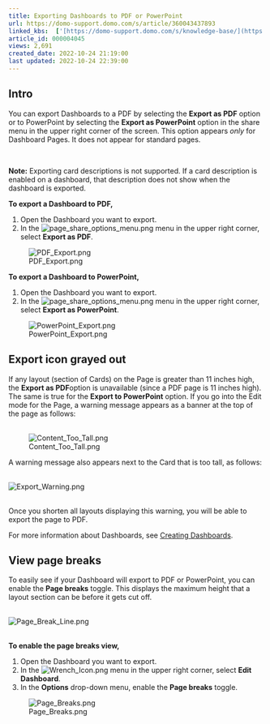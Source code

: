```yaml
---
title: Exporting Dashboards to PDF or PowerPoint
url: https://domo-support.domo.com/s/article/360043437893
linked_kbs:  ['[https://domo-support.domo.com/s/knowledge-base/](https://domo-support.domo.com/s/knowledge-base/)', '[https://domo-support.domo.com/s/](https://domo-support.domo.com/s/)', '[https://domo-support.domo.com/s/topic/0TO5w000000ZamnGAC](https://domo-support.domo.com/s/topic/0TO5w000000ZamnGAC)', '[https://domo-support.domo.com/s/topic/0TO5w000000ZanjGAC](https://domo-support.domo.com/s/topic/0TO5w000000ZanjGAC)', '[https://domo-support.domo.com/s/article/360043428433](https://domo-support.domo.com/s/article/360043428433)', '[https://domo-support.domo.com/s/article/360043437893](https://domo-support.domo.com/s/article/360043437893)', '[https://domo-support.domo.com/s/topic/0TO5w000000ZanjGAC/exporting-cards-and-dashboards](https://domo-support.domo.com/s/topic/0TO5w000000ZanjGAC/exporting-cards-and-dashboards)', '[https://domo-support.domo.com/s/article/360043429933](https://domo-support.domo.com/s/article/360043429933)', '[https://domo-support.domo.com/s/article/360043429953](https://domo-support.domo.com/s/article/360043429953)', '[https://domo-support.domo.com/s/article/360042925494](https://domo-support.domo.com/s/article/360042925494)', '[https://domo-support.domo.com/s/article/360043429913](https://domo-support.domo.com/s/article/360043429913)', '[https://domo-support.domo.com/s/article/4408174643607](https://domo-support.domo.com/s/article/4408174643607)', '[https://domo-support.domo.com/s/login/](https://domo-support.domo.com/s/login/)']
article_id: 000004045
views: 2,691
created_date: 2022-10-24 21:19:00
last updated: 2022-10-24 22:39:00
---
```




Intro
-----


You can export Dashboards to a PDF by selecting the **Export as PDF** option or to PowerPoint by selecting the **Export as PowerPoint** option in the share menu in the upper right corner of the screen. This option appears *only* for Dashboard Pages. It does not appear for standard pages.




 

**Note:** Exporting card descriptions is not supported. If a card description is enabled on a dashboard, that description does not show when the dashboard is exported.



**To export a Dashboard to PDF,**


1. Open the Dashboard you want to export.
2. In the ![page_share_options_menu.png](page_share_options_menu.png) menu in the upper right corner, select **Export as PDF**.


![PDF_Export.png](PDF_Export.png)


**To export a Dashboard to PowerPoint,**


1. Open the Dashboard you want to export.
2. In the ![page_share_options_menu.png](page_share_options_menu.png) menu in the upper right corner, select **Export as PowerPoint**.


![PowerPoint_Export.png](PowerPoint_Export.png)


Export icon grayed out
----------------------


If any layout (section of Cards) on the Page is greater than 11 inches high, the **Export as PDF**option is unavailable (since a PDF page is 11 inches high). The same is true for the **Export to PowerPoint** option. If you go into the Edit mode for the Page, a warning message appears as a banner at the top of the page as follows:  
 


![Content_Too_Tall.png](Content_Too_Tall.png)


A warning message also appears next to the Card that is too tall, as follows:  
 


![Export_Warning.png](Export_Warning.png)  
 


Once you shorten all layouts displaying this warning, you will be able to export the page to PDF.


For more information about Dashboards, see [Creating Dashboards](/s/article/360043428433 "Creating Domo Stories").


View page breaks
----------------


To easily see if your Dashboard will export to PDF or PowerPoint, you can enable the **Page breaks** toggle. This displays the maximum height that a layout section can be before it gets cut off.  
 


![Page_Break_Line.png](Page_Break_Line.png)  
 


**To enable the page breaks view,**


1. Open the Dashboard you want to export.
2. In the ![Wrench_Icon.png](Wrench_Icon.png) menu in the upper right corner, select **Edit Dashboard**.
3. In the **Options** drop-down menu, enable the **Page breaks** toggle.


![Page_Breaks.png](Page_Breaks.png)

